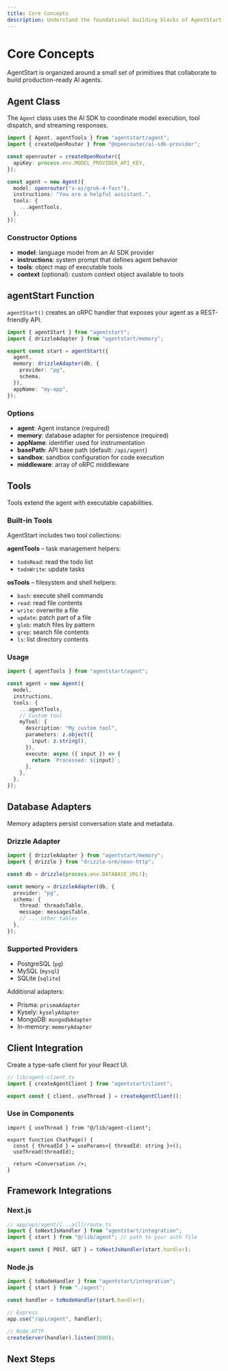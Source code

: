 ```yaml
---
title: Core Concepts
description: Understand the foundational building blocks of AgentStart
---
```


# Core Concepts

AgentStart is organized around a small set of primitives that collaborate to build production-ready AI agents.

## Agent Class

The `Agent` class uses the AI SDK to coordinate model execution, tool dispatch, and streaming responses.

```ts
import { Agent, agentTools } from "agentstart/agent";
import { createOpenRouter } from "@openrouter/ai-sdk-provider";

const openrouter = createOpenRouter({
  apiKey: process.env.MODEL_PROVIDER_API_KEY,
});

const agent = new Agent({
  model: openrouter("x-ai/grok-4-fast"),
  instructions: "You are a helpful assistant.",
  tools: {
    ...agentTools,
  },
});
```

### Constructor Options

- **model**: language model from an AI SDK provider
- **instructions**: system prompt that defines agent behavior
- **tools**: object map of executable tools
- **context** (optional): custom context object available to tools

## agentStart Function

`agentStart()` creates an oRPC handler that exposes your agent as a REST-friendly API.

```ts
import { agentStart } from "agentstart";
import { drizzleAdapter } from "agentstart/memory";

export const start = agentStart({
  agent,
  memory: drizzleAdapter(db, {
    provider: "pg",
    schema,
  }),
  appName: "my-app",
});
```

### Options

- **agent**: Agent instance (required)
- **memory**: database adapter for persistence (required)
- **appName**: identifier used for instrumentation
- **basePath**: API base path (default: `/api/agent`)
- **sandbox**: sandbox configuration for code execution
- **middleware**: array of oRPC middleware

## Tools

Tools extend the agent with executable capabilities.

### Built-in Tools

AgentStart includes two tool collections:

**agentTools** – task management helpers:
- `todoRead`: read the todo list
- `todoWrite`: update tasks

**osTools** – filesystem and shell helpers:
- `bash`: execute shell commands
- `read`: read file contents
- `write`: overwrite a file
- `update`: patch part of a file
- `glob`: match files by pattern
- `grep`: search file contents
- `ls`: list directory contents

### Usage

```ts
import { agentTools } from "agentstart/agent";

const agent = new Agent({
  model,
  instructions,
  tools: {
    ...agentTools,
    // Custom tool
    myTool: {
      description: "My custom tool",
      parameters: z.object({
        input: z.string(),
      }),
      execute: async ({ input }) => {
        return `Processed: ${input}`;
      },
    },
  },
});
```

## Database Adapters

Memory adapters persist conversation state and metadata.

### Drizzle Adapter

```ts
import { drizzleAdapter } from "agentstart/memory";
import { drizzle } from "drizzle-orm/neon-http";

const db = drizzle(process.env.DATABASE_URL!);

const memory = drizzleAdapter(db, {
  provider: "pg",
  schema: {
    thread: threadsTable,
    message: messagesTable,
    // ... other tables
  },
});
```

### Supported Providers

- PostgreSQL (`pg`)
- MySQL (`mysql`)
- SQLite (`sqlite`)

Additional adapters:
- Prisma: `prismaAdapter`
- Kysely: `kyselyAdapter`
- MongoDB: `mongodbAdapter`
- In-memory: `memoryAdapter`

## Client Integration

Create a type-safe client for your React UI.

```ts
// lib/agent-client.ts
import { createAgentClient } from "agentstart/client";

export const { client, useThread } = createAgentClient();
```

### Use in Components

```tsx
import { useThread } from "@/lib/agent-client";

export function ChatPage() {
  const { threadId } = useParams<{ threadId: string }>();
  useThread(threadId);

  return <Conversation />;
}
```

## Framework Integrations

### Next.js

```ts
// app/api/agent/[...all]/route.ts
import { toNextJsHandler } from "agentstart/integration";
import { start } from "@/lib/agent"; // path to your auth file

export const { POST, GET } = toNextJsHandler(start.handler);
```

### Node.js

```ts
import { toNodeHandler } from "agentstart/integration";
import { start } from "./agent";

const handler = toNodeHandler(start.handler);

// Express
app.use("/api/agent", handler);

// Node HTTP
createServer(handler).listen(3000);
```

## Next Steps

<Cards>
  <Card title="Tools Guide" href="/docs/concepts/tools" />
  <Card title="Database Concepts" href="/docs/concepts/database" />
  <Card title="API Reference" href="/docs/reference/api" />
</Cards>
